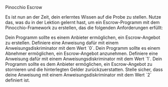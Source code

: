 
<ChallengeTitle>Pinocchio Escrow</ChallengeTitle>

Es ist nun an der Zeit, dein erlerntes Wissen auf die Probe zu stellen. Nutze das, was du in der Lektion gelernt hast, um ein Escrow-Programm mit dem Pinocchio-Framework zu erstellen, das die folgenden Anforderungen erfüllt:

<RequirementList>
  <Requirement title="Herausforderung 1: Ein Escrow-Angebot erstellen">
    Dein Programm sollte es einem Anbieter ermöglichen, ein Escrow-Angebot zu erstellen. Definiere eine Anweisung dafür mit einem Anweisungsdiskriminator mit dem Wert `0`.
  </Requirement>

  <Requirement title="Herausforderung 2: Ein Escrow-Angebot annehmen">
    Dein Programm sollte es einem Abnehmer ermöglichen, ein Escrow-Angebot anzunehmen. Definiere eine Anweisung dafür mit einem Anweisungsdiskriminator mit dem Wert `1`.
  </Requirement>

  <Requirement title="Herausforderung 3: Ein Escrow-Angebot stornieren">
    Dein Programm sollte es dem Anbieter ermöglichen, ein Escrow-Angebot zu stornieren und die hinterlegten Gelder zurückzuerstatten. Stelle sicher, dass deine Anweisung mit einem Anweisungsdiskriminator mit dem Wert `2` definiert ist.
  </Requirement>
</RequirementList>
